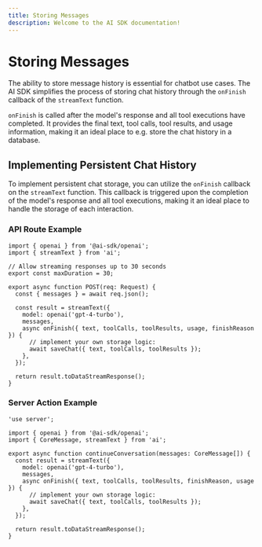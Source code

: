 ```yaml
---
title: Storing Messages
description: Welcome to the AI SDK documentation!
---
```


# Storing Messages

The ability to store message history is essential for chatbot use cases.
The AI SDK simplifies the process of storing chat history through the `onFinish` callback of the `streamText` function.

`onFinish` is called after the model's response and all tool executions have completed.
It provides the final text, tool calls, tool results, and usage information,
making it an ideal place to e.g. store the chat history in a database.

## Implementing Persistent Chat History

To implement persistent chat storage, you can utilize the `onFinish` callback on the `streamText` function.
This callback is triggered upon the completion of the model's response and all tool executions,
making it an ideal place to handle the storage of each interaction.

### API Route Example

```tsx highlight="13-16"
import { openai } from '@ai-sdk/openai';
import { streamText } from 'ai';

// Allow streaming responses up to 30 seconds
export const maxDuration = 30;

export async function POST(req: Request) {
  const { messages } = await req.json();

  const result = streamText({
    model: openai('gpt-4-turbo'),
    messages,
    async onFinish({ text, toolCalls, toolResults, usage, finishReason }) {
      // implement your own storage logic:
      await saveChat({ text, toolCalls, toolResults });
    },
  });

  return result.toDataStreamResponse();
}
```

### Server Action Example

```tsx highlight="10-13"
'use server';

import { openai } from '@ai-sdk/openai';
import { CoreMessage, streamText } from 'ai';

export async function continueConversation(messages: CoreMessage[]) {
  const result = streamText({
    model: openai('gpt-4-turbo'),
    messages,
    async onFinish({ text, toolCalls, toolResults, finishReason, usage }) {
      // implement your own storage logic:
      await saveChat({ text, toolCalls, toolResults });
    },
  });

  return result.toDataStreamResponse();
}
```
